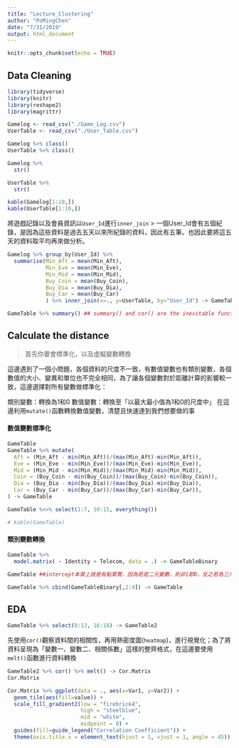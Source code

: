 ```yaml
---
title: "Lecture_Clustering"
author: "PoMingChen"
date: "7/31/2019"
output: html_document
---
```


```r
knitr::opts_chunk$set(echo = TRUE)
```

## Data Cleaning

```r
library(tidyverse)
library(knitr)
library(reshape2)
library(magrittr)
```

```r
Gamelog <- read_csv("./Game_Log.csv")
UserTable <- read_csv("./User_Table.csv")
```

```r
Gamelog %>% class()
UserTable %>% class()
```

```r
Gamelog %>%
  str()

UserTable %>% 
  str()
```

```r
kable(Gamelog[1:10,])
kable(UserTable[1:10,])
```

將遊戲記錄以及會員資訊以`User_Id`進行`inner_join`
> 一個User_Id會有五個紀錄，是因為這些資料是過去五天以來所紀錄的資料，因此有五筆。也因此要將這五天的資料取平均再來做分析。

```r
Gamelog %>% group_by(User_Id) %>%
  summarise(Min_Aft = mean(Min_Aft),
            Min_Eve = mean(Min_Eve),
            Min_Mid = mean(Min_Mid),
            Buy_Coin = mean(Buy_Coin),
            Buy_Dia = mean(Buy_Dia),
            Buy_Car = mean(Buy_Car)
            ) %>% inner_join(x=., y=UserTable, by="User_Id") -> GameTable
```

```r
GameTable %>% summary() ## summary() and cor() are the inevitable functions in EDA
```


## Calculate the distance

> 首先你要會標準化，以及虛擬變數轉換

這邊遇到了一個小問題，各個資料的尺度不一致，有數值變數也有類別變數，各個數值的大小、變異和單位也不完全相同，為了讓各個變數對於距離計算的影響較一致，這邊選擇對所有變數做標準化：

類別變數：轉換為1和0
數值變數：轉換至「以最大最小值為1和0的尺度中」
在這邊利用`mutate()`函數轉換數值變數，清楚且快速達到我們想要做的事

#### 數值變數標準化
```r
GameTable 
GameTable %>% mutate(
  Aft = (Min_Aft - min(Min_Aft))/(max(Min_Aft)-min(Min_Aft)),
  Eve = (Min_Eve - min(Min_Eve))/(max(Min_Eve)-min(Min_Eve)),
  Mid = (Min_Mid - min(Min_Mid))/(max(Min_Mid)-min(Min_Mid)),
  Coin = (Buy_Coin - min(Buy_Coin))/(max(Buy_Coin)-min(Buy_Coin)),
  Dia = (Buy_Dia - min(Buy_Dia))/(max(Buy_Dia)-min(Buy_Dia)),
  Car = (Buy_Car - min(Buy_Car))/(max(Buy_Car)-min(Buy_Car)),
) -> GameTable

GameTable %<>% select(1:7, 10:15, everything()) 
```

```r
# kable(GameTable)
```

#### 類別變數轉換

```r
GameTable %>%
  model.matrix( ~ Identity + Telecom, data = .) -> GameTableBinary

GameTable ##intercept本質上就是有點累贅，因為若是二元變數，則非1即0，反之若為三元變數（就只需要1 0 或者 0 1，那若皆為0 0，則會是最一開始的benckmark，因此我們可以將intercept給去除。
```

```r
GameTable %>% cbind(GameTableBinary[,2:4]) -> GameTable
```

## EDA

```r
GameTable %>% select(8:13, 16:18) -> GameTable2
```

先使用`cor()`觀察資料間的相關性，再用熱密度圖(`heatmap`)，進行視覺化；為了將資料呈現為「變數一、變數二、相關係數」這樣的整齊格式，在這邊要使用`melt()`函數進行資料轉換
```r
GameTable2 %>% cor() %>% melt() -> Cor.Matrix
Cor.Matrix
```

```r
Cor.Matrix %>% ggplot(data = ., aes(x=Var1, y=Var2)) + 
  geom_tile(aes(fill=value)) + 
  scale_fill_gradient2(low = "firebrick4",
                       high = "steelblue",
                       mid = "white",
                       midpoint = 0) + 
  guides(fill=guide_legend("Correlation Coefficient")) + 
  theme(axis.title.x = element_text(hjust = 1, vjust = 1, angle = 45))
```

